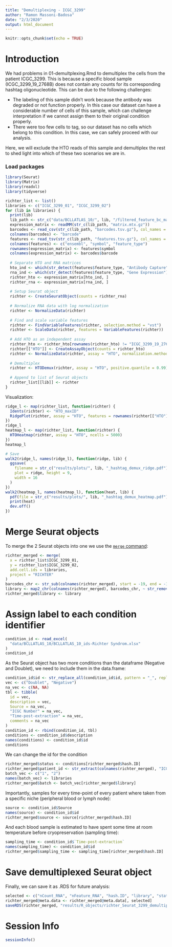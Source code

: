```yaml
---
title: "Demultiplexing - ICGC_3299"
author: "Ramon Massoni-Badosa"
date: "2/3/2020"
output: html_document
---
```


```r
knitr::opts_chunk$set(echo = TRUE)
```

# Introduction
We had problems in 01-demultplexing.Rmd to demultiplex the cells from the patient ICGC_3299. This is because a specific blood sample (ICGC_3299_19_2768B) does not contain any counts for its corresponding hashtag oligonucleotide. This can be due to the following challenges:

- The labeling of this sample didn't work because the antibody was degraded or not function properly. In this case our dataset can have a considerable number of cells of this sample, which can challenge interpretation if we cannot assign them to their original condition properly.
- There were too few cells to tag, so our dataset has no cells which belong to this condition. In this case, we can safely proceed with our analysis.

Here, we will exclude the HTO reads of this sample and demultiplex the rest to shed light into which of these two scenarios we are in.

### Load packages

```r
library(Seurat)
library(Matrix)
library(readxl)
library(tidyverse)
```

```r
richter_list <- list()
libraries <- c("ICGC_3299_01", "ICGC_3299_02")
for (lib in libraries) {
  print(lib)
  lib_path <- str_c("data/BCLLATLAS_10/", lib, "/filtered_feature_bc_matrix/")
  expression_matrix <- readMM(str_c(lib_path, "matrix.mtx.gz"))
  barcodes <- read_csv(str_c(lib_path, "barcodes.tsv.gz"), col_names = FALSE)
  colnames(barcodes) <- "barcode"
  features <- read_tsv(str_c(lib_path, "features.tsv.gz"), col_names = FALSE)
  colnames(features) <- c("ensembl", "symbol", "feature_type")
  rownames(expression_matrix) <- features$symbol
  colnames(expression_matrix) <- barcodes$barcode
  
  # Separate HTO and RNA matrices
  hto_ind <- which(str_detect(features$feature_type, "Antibody Capture"))
  rna_ind <- which(str_detect(features$feature_type, "Gene Expression"))
  richter_hto <- expression_matrix[hto_ind, ]
  richter_rna <- expression_matrix[rna_ind, ]
  
  # Setup Seurat object
  richter <- CreateSeuratObject(counts = richter_rna)
  
  # Normalize RNA data with log normalization
  richter <- NormalizeData(richter)
  
  # Find and scale variable features
  richter <- FindVariableFeatures(richter, selection.method = "vst")
  richter <- ScaleData(richter, features = VariableFeatures(richter))
  
  # Add HTO as an independent assay
  richter_hto <- richter_hto[rownames(richter_hto) != "ICGC_3299_19_2768B", ]
  richter[["HTO"]] <- CreateAssayObject(counts = richter_hto)
  richter <- NormalizeData(richter, assay = "HTO", normalization.method = "CLR")
  
  # Demultiplex
  richter <- HTODemux(richter, assay = "HTO", positive.quantile = 0.99)
  
  # Append to list of Seurat objects
  richter_list[[lib]] <- richter
}
```

Visualization:

```r
ridge_l <- map(richter_list, function(richter) {
  Idents(richter) <- "HTO_maxID"
  RidgePlot(richter, assay = "HTO", features = rownames(richter[["HTO"]]))
})
ridge_l
heatmap_l <- map(richter_list, function(richter) {
  HTOHeatmap(richter, assay = "HTO", ncells = 5000)
})
heatmap_l

# Save
walk2(ridge_l, names(ridge_l), function(ridge, lib) {
  ggsave(
    filename = str_c("results/plots/", lib, "_hashtag_demux_ridge.pdf"),
    plot = ridge, height = 9, 
    width = 16
  )
})
walk2(heatmap_l, names(heatmap_l), function(heat, lib) {
  pdf(file = str_c("results/plots/", lib, "_hashtag_demux_heatmap.pdf"), height = 4, width = 7)
  print(heat)
  dev.off()
})
```

# Merge Seurat objects
To merge the 2 Seurat objects into one we use the [`merge` command](https://satijalab.org/seurat/v3.0/merge_vignette.html):

```r
richter_merged <- merge(
  x = richter_list$ICGC_3299_01, 
  y = richter_list$ICGC_3299_02,
  add.cell.ids = libraries, 
  project = "RICHTER"
)
barcodes_chr <- str_sub(colnames(richter_merged), start = -19, end = -1)
library <- map2_chr(colnames(richter_merged), barcodes_chr, ~ str_remove(.x, .y))
richter_merged$library <- library
```


# Assign label to each condition identifier

```r
condition_id <- read_excel(
  "data/BCLLATLAS_10/BCLLATLAS_10_ids-Richter Syndrom.xlsx"
)
condition_id
```


As the Seurat object has two more conditions than the dataframe (Negative and Doublet), we need to include them in the data.frame:

```r
condition_id$id <- str_replace_all(condition_id$id, pattern = "_", replacement = "-")
vec <- c("Doublet", "Negative")
na_vec <- c(NA, NA)
tbl <- tibble(
  id = vec, 
  description = vec, 
  Source = na_vec, 
  "ICGC Number" = na_vec, 
  "Time-post-extraction" = na_vec, 
  comments = na_vec
)
condition_id <- rbind(condition_id, tbl)
conditions <- condition_id$description
names(conditions) <- condition_id$id
conditions
```

We can change the id for the condition

```r
richter_merged$status <- conditions[richter_merged$hash.ID]
richter_merged$patient_id <- str_extract(colnames(richter_merged), "ICGC_3299")
batch_vec <- c("1", "2")
names(batch_vec) <- libraries
richter_merged$batch <- batch_vec[richter_merged$library]
```

Importantly, samples for every time-point of every patient where taken from a specific niche (peripheral blood or lymph node):

```r
source <- condition_id$Source
names(source) <- condition_id$id
richter_merged$source <- source[richter_merged$hash.ID]
```

And each blood sample is estimated to have spent some time at room temperature before cryopreservation (sampling time):

```r
sampling_time <- condition_id$`Time-post-extraction`
names(sampling_time) <- condition_id$id
richter_merged$sampling_time <- sampling_time[richter_merged$hash.ID]
```


# Save demultiplexed Seurat object
Finally, we can save it as .RDS for future analysis:

```r
selected <- c("nCount_RNA", "nFeature_RNA", "hash.ID", "library", "status", "patient_id", "batch", "source", "sampling_time")
richter_merged@meta.data <- richter_merged@meta.data[, selected]
saveRDS(richter_merged, "results/R_objects/richter_Seurat_3299_demultiplexed.rds")
```

# Session Info

```r
sessionInfo()
```


